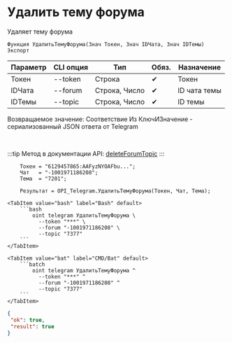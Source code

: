 ﻿---
sidebar_position: 6
---


# Удалить тему форума
 Удаляет тему форума



`Функция УдалитьТемуФорума(Знач Токен, Знач IDЧата, Знач IDТемы) Экспорт`

  | Параметр | CLI опция | Тип | Обяз. | Назначение |
  |-|-|-|-|-|
  | Токен | --token | Строка | &#x2714; | Токен |
  | IDЧата | --forum | Строка, Число | &#x2714; | ID чата темы |
  | IDТемы | --topic | Строка, Число | &#x2714; | ID темы |

  
  Возвращаемое значение:   Соответствие Из КлючИЗначение - сериализованный JSON ответа от Telegram

<br/>

:::tip
Метод в документации API: [deleteForumTopic](https://core.telegram.org/bots/api#deleteforumtopic)
:::
<br/>



```bsl title="Пример использования для 1С:Предприятие/OneScript"
    Токен = "6129457865:AAFyzNYOAFbu...";
    Чат   = "-1001971186208";
    Тема  = "7201";

    Результат = OPI_Telegram.УдалитьТемуФорума(Токен, Чат, Тема);
```
    

 <Tabs>
  
    <TabItem value="bash" label="Bash" default>
        ```bash
            oint telegram УдалитьТемуФорума \
              --token "***" \
              --forum "-1001971186208" \
              --topic "7377"
        ```
    </TabItem>
  
    <TabItem value="bat" label="CMD/Bat" default>
        ```batch
            oint telegram УдалитьТемуФорума ^
              --token "***" ^
              --forum "-1001971186208" ^
              --topic "7377"
        ```
    </TabItem>
</Tabs>


```json title="Результат"
{
 "ok": true,
 "result": true
}
```
